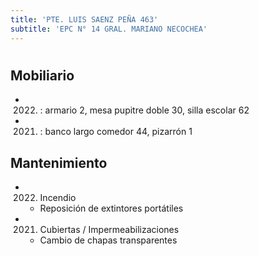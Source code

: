 ```yaml
---
title: 'PTE. LUIS SAENZ PEÑA 463'
subtitle: 'EPC N° 14 GRAL. MARIANO NECOCHEA'
---
```


#


## Mobiliario

*  (2022) : armario 2, mesa pupitre doble 30, silla escolar 62 

*  (2021) : banco largo comedor 44, pizarrón 1 





## Mantenimiento

*  (2022) Incendio 
    + Reposición de extintores portátiles

*  (2021) Cubiertas / Impermeabilizaciones 
    + Cambio de chapas transparentes



